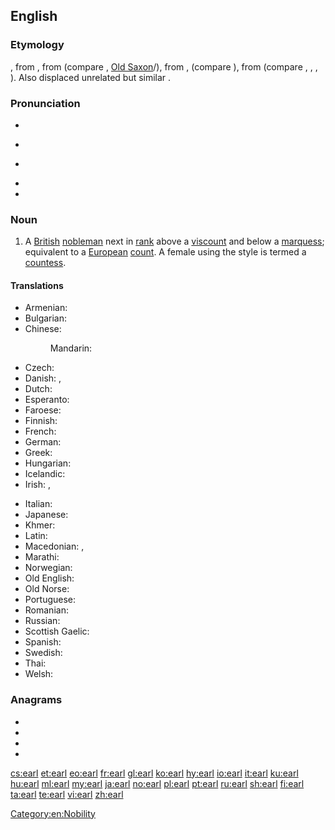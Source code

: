 {{also|Earl}}
==English==
{{wikipedia}}

===Etymology===
{{etyl|enm|en}} {{m|enm|erl}}, from {{etyl|ang|en}} {{m|ang|eorl}}, from {{m|gem-pro|*erlaz}} (compare {{cog|non|jarl}}, [[Old Saxon]]/{{cog|goh|erl}}), from {{m|gem-pro|*erōną}}, {{m|gem-pro|*arōną}} (compare {{cog|non|jara||fight, battle}}), from {{etyl|ine-pro|en}} {{m|ine-pro|*h₁er-}} (compare {{cog|la|orior||to rise, get up}}, {{cog|grc|ὄρνυμι||to urge, incite}}, {{cog|ae|||to move|tr=ərənaoiti}}, {{cog|sa|ऋणोति||to arise, reach, move, attack|tr=ṛṇóti}}). Also displaced unrelated but similar {{m|en|ealdorman}}.

===Pronunciation===
* {{enPR|ûrl}}
* {{a|UK}} {{IPA|/ɜːl/|lang=en}}
* {{a|US}} {{IPA|/ɝl/|lang=en}}
* {{rhymes|ɜː(r)l|lang=en}}
* {{homophones|lang=en|URL}}

===Noun===
{{en-noun}}

# A [[British]] [[nobleman]] next in [[rank]] above a [[viscount]] and below a [[marquess]]; equivalent to a [[European]] [[count]]. A female using the style is termed a [[countess]].

====Translations====
{{trans-top|a British nobleman}}
* Armenian: {{t+|hy|կոմս}}
* Bulgarian: {{t|bg|граф|m|tr=graf}}
* Chinese:
*: Mandarin: {{t+|cmn|伯爵|tr=bójué|sc=Hani}}
* Czech: {{t+|cs|hrabě|m}}
* Danish: {{t|da|greve|m}}, {{t|da|jarl|c}}
* Dutch: {{t+|nl|graaf|m}}
* Esperanto: {{t+|eo|grafo}}
* Faroese: {{t|fo|jarl|m}}
* Finnish: {{t+|fi|jaarli}}
* French: {{t+|fr|comte}}
* German: {{t+|de|Graf}}
* Greek: {{t+|el|κόμης|m}}
* Hungarian: {{t+|hu|gróf}}
* Icelandic: {{t+|is|jarl|m}}
* Irish: {{t+|ga|iarla|m}}, {{t|ga|iarlaí|m-p}}
{{trans-mid}}
* Italian: {{t+|it|conte|m}}
* Japanese: {{t+|ja|伯爵|tr=はくしゃく, hakushaku|sc=Jpan}}
* Khmer: {{t+|km|ព្រះ|sc=Khmr|tr=preah}}
* Latin: {{t|la|comes|m}}
* Macedonian: {{t|mk|ерл|m|tr=erl}}, {{t|mk|гроф|m|tr=grof}}
* Marathi: {{t|mr|अर्ल|m|tr=arla|sc=Deva}}
* Norwegian: {{t|no|jarl|m}}
* Old English: {{t|ang|eorl|m}}
* Old Norse: {{t|non|jarl|m}}
* Portuguese: {{t+|pt|conde|m}}
* Romanian: {{t+|ro|conte|m}}
* Russian: {{t+|ru|граф|m}}
* Scottish Gaelic: {{t|gd|iarla|m}}
* Spanish: {{t+|es|conde|m}}
* Swedish: {{t+|sv|jarl|c}}
* Thai: {{t|th|เอิร์ล|sc=Thai}}
* Welsh: {{t|cy|iarll|m}}
{{trans-bottom}}

===Anagrams===
* {{l|en|lare}}
* {{l|en|lear}}
* {{l|en|rale}}
* {{l|en|real}}

[[Category:en:Nobility]]

[[cs:earl]]
[[et:earl]]
[[eo:earl]]
[[fr:earl]]
[[gl:earl]]
[[ko:earl]]
[[hy:earl]]
[[io:earl]]
[[it:earl]]
[[ku:earl]]
[[hu:earl]]
[[ml:earl]]
[[my:earl]]
[[ja:earl]]
[[no:earl]]
[[pl:earl]]
[[pt:earl]]
[[ru:earl]]
[[sh:earl]]
[[fi:earl]]
[[ta:earl]]
[[te:earl]]
[[vi:earl]]
[[zh:earl]]